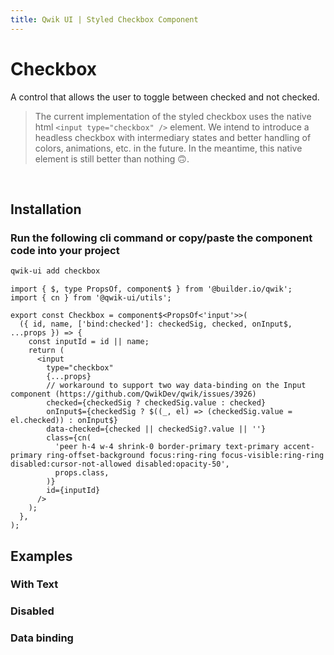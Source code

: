 ```yaml
---
title: Qwik UI | Styled Checkbox Component
---
```



<StatusBanner status={statusByComponent.styled.Checkbox} />

# Checkbox

A control that allows the user to toggle between checked and not checked.

> The current implementation of the styled checkbox uses the native html `<input type="checkbox" />` element. We intend to introduce a headless checkbox with intermediary states and better handling of colors, animations, etc. in the future. In the meantime, this native element is still better than nothing 🙃.

<br />

<Showcase name="hero" />

## Installation

### Run the following cli command or copy/paste the component code into your project

```sh
qwik-ui add checkbox
```

```tsx
import { $, type PropsOf, component$ } from '@builder.io/qwik';
import { cn } from '@qwik-ui/utils';

export const Checkbox = component$<PropsOf<'input'>>(
  ({ id, name, ['bind:checked']: checkedSig, checked, onInput$, ...props }) => {
    const inputId = id || name;
    return (
      <input
        type="checkbox"
        {...props}
        // workaround to support two way data-binding on the Input component (https://github.com/QwikDev/qwik/issues/3926)
        checked={checkedSig ? checkedSig.value : checked}
        onInput$={checkedSig ? $((_, el) => (checkedSig.value = el.checked)) : onInput$}
        data-checked={checked || checkedSig?.value || ''}
        class={cn(
          'peer h-4 w-4 shrink-0 border-primary text-primary accent-primary ring-offset-background focus:ring-ring focus-visible:ring-ring disabled:cursor-not-allowed disabled:opacity-50',
          props.class,
        )}
        id={inputId}
      />
    );
  },
);
```

## Examples

### With Text

<Showcase name="with-text" vertical />

### Disabled

<Showcase name="disabled" vertical />

### Data binding

<Showcase name="data-binding" vertical />

